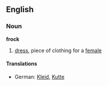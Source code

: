 ==English==
===Noun===
'''frock'''

# [[dress]], piece of clothing for a [[female]]

====Translations====
* German: [[Kleid]], [[Kutte]]